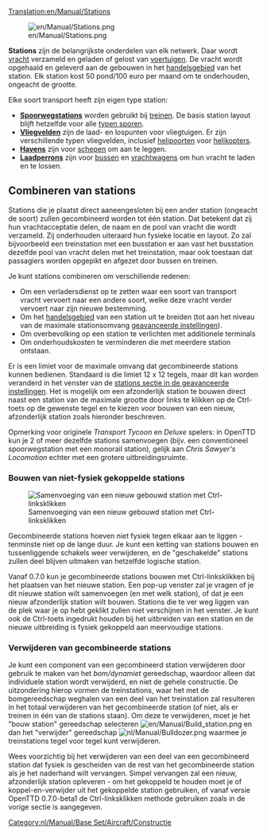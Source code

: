 [[Translation:en/Manual/Stations]]

[[File:en/Manual/Stations.png|right]]

'''Stations''' zijn de belangrijkste onderdelen van elk netwerk. Daar wordt [[nl/Manual/Vracht|vracht]] verzameld en geladen of gelost van [[nl/Manual/Voertuigen|voertuigen]]. De vracht wordt opgehaald en geleverd aan de gebouwen in het [[nl/Manual/Handelsgebied|handelsgebied]] van het station. Elk station kost 50 pond/100 euro per maand om te onderhouden, ongeacht de grootte.

Elke soort transport heeft zijn eigen type station:
*'''[[nl/Manual/Spoorwegstation|Spoorwegstations]]''' worden gebruikt bij [[nl/Manual/Treinen|treinen]].  De basis station layout blijft hetzelfde voor alle [[en/Manual/Base Set/Types of railway|typen sporen]].
*'''[[nl/Manual/Vliegveld|Vliegvelden]]''' zijn de laad- en lospunten voor vliegtuigen. Er zijn verschillende typen vliegvelden, inclusief [[nl/Manual/Vliegveld#heliport|helipoorten]] voor [[:Category:en/Manual/Base Set/Aircraft/Helicopters|helikopters]].
*'''[[nl/Manual/Havens|Havens]]''' zijn voor [[nl/Manual/Schepen|schepen]] om aan te leggen.
*'''[[nl/Manual/Laadperrons|Laadperrons]]''' zijn voor [[nl/Manual/Base Set/Road Vehicles/Bussen|bussen]] en [[nl/Manual/Wegvoertuigen|vrachtwagens]] om hun vracht te laden en te lossen.

==Combineren van stations==
Stations die je plaatst direct aaneengesloten bij een ander station (ongeacht de soort) zullen gecombineerd worden tot één station. Dat betekent dat zij hun vrachtacceptatie delen, de naam en de pool van vracht die wordt verzameld. Zij onderhouden uiteraard hun fysieke locatie en layout. Zo zal bijvoorbeeld een treinstation met een busstation er aan vast het busstation dezelfde pool van vracht delen met het treinstation, maar ook toestaan dat passagiers worden opgepikt en afgezet door bussen en treinen.

Je kunt stations combineren om verschillende redenen:
*Om een verladersdienst op te zetten waar een soort van transport vracht vervoert naar een andere soort, welke deze vracht verder vervoert naar zijn nieuwe bestemming.
*Om het [[nl/Manual/Handelsgebied|handelsgebied]] van een station uit te breiden (tot aan het niveau van de maximale stationsomvang [[nl/Archive/Manual/Settings/Geavanceerde instellingen|geavanceerde instellingen]]).
*Om overbevolking op een station te verlichten met additionele terminals
*Om onderhoudskosten te verminderen die met meerdere station ontstaan.

Er is een limiet voor de maximale omvang dat gecombineerde stations kunnen bedienen. Standaard is die limiet 12 x 12 tegels, maar dit kan worden veranderd in het venster van de [[nl/Archive/Manual/Settings/Geavanceerde instellingen/Stations#maximale-stationsomvang|stations sectie in de geavanceerde instellingen]]. Het is mogelijk om een afzonderlijk station te bouwen direct naast een station van de maximale grootte door links te klikken op de Ctrl-toets op de gewenste tegel en te kiezen voor bouwen van een nieuw, afzonderlijk station zoals hieronder beschreven.

Opmerking voor originele ''Transport Tycoon'' en ''Deluxe'' spelers: in OpenTTD kun je 2 of meer dezelfde stations samenvoegen (bijv. een conventioneel spoorwegstation met een monorail station), gelijk aan ''Chris Sawyer's Locomotion'' echter met een grotere uitbreidingsruimte.

===Bouwen van niet-fysiek gekoppelde stations===
[[File:en/Manual/Join station leftclick.png|thumb|Samenvoeging van een nieuw gebouwd station met Ctrl-linksklikken]]

Gecombineerde stations hoeven niet fysiek tegen elkaar aan te liggen - tenminste niet op de lange duur. Je kunt een ketting van stations bouwen en tussenliggende schakels weer verwijderen, en de "geschakelde" stations zullen deel blijven uitmaken van hetzelfde logische station.

Vanaf 0.7.0 kun je gecombineerde stations bouwen met Ctrl-linksklikken bij het plaatsen van het nieuwe station. Een pop-up venster zal je vragen of je dit nieuwe station wilt samenvoegen (en met welk station), of dat je een nieuw afzonderlijk station wilt bouwen. Stations die te ver weg liggen van de plek waar je op hebt geklikt zullen niet verschijnen in het venster. Je kunt ook de Ctrl-toets ingedrukt houden bij het uitbreiden van een station en de nieuwe uitbreiding is fysiek gekoppeld aan meervoudige stations.

===Verwijderen van gecombineerde stations===
Je kunt een component van een gecombineerd station verwijderen door gebruik te maken van het ''bom/dynamiet'' gereedschap, waardoor alleen dat individuele station wordt verwijderd, en niet de gehele constructie. De uitzondering hierop vormen de treinstations, waar het met de bomgereedschap weghalen van een deel van het treinstation zal resulteren in het totaal verwijderen van het gecombineerde station (of niet, als er treinen in één van de stations staan). Om deze te verwijderen, moet je het "bouw station" gereedschap selecteren [[File:en/Manual/Build station.png]] en dan het "verwijder" gereedschap [[File:nl/Manual/Bulldozer.png]] waarmee je treinstations tegel voor tegel kunt verwijderen.

Wees voorzichtig bij het verwijderen van een deel van een gecombineerd station dat fysiek is gescheiden van de rest van het gecombineerde station als je het naderhand wilt vervangen. Simpel vervangen zal een nieuw, afzonderlijk station opleveren - om het gekoppeld te houden moet je of koppel-en-verwijder uit het gekoppelde station gebruiken, of vanaf versie OpenTTD 0.7.0-beta1 de Ctrl-linksklikken methode gebruiken zoals in de vorige sectie is aangegeven.

[[Category:nl/Manual/Base Set/Aircraft/Constructie]]